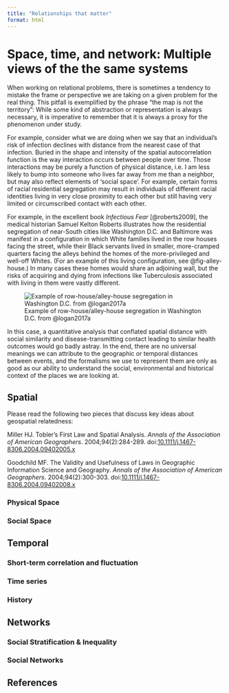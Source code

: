 ```yaml
---
title: "Relationships that matter"
format: html
---
```


# Space, time, and network: Multiple views of the the same systems

When working on relational problems, there is sometimes a tendency to mistake the frame or perspective we are taking on a given problem for the real thing. This pitfall is exemplified by the phrase "the map is not the territory": While some kind of abstraction or representation is always necessary, it is imperative to remember that it is always a proxy for the phenomenon under study.

For example, consider what we are doing when we say that an individual's risk of infection declines with distance from the nearest case of that infection. Buried in the shape and intensity of the spatial autocorrelation function is the way interaction occurs between people over time. Those interactions may be purely a function of physical distance, i.e. I am less likely to bump into someone who lives far away from me than a neighbor, but may also reflect elements of 'social space'. For example, certain forms of racial residential segregation may result in individuals of different racial identities living in very close proximity to each other but still having very limited or circumscribed contact with each other.

For example, in the excellent book *Infectious Fear* [@roberts2009], the medical historian Samuel Kelton Roberts illustrates how the residential segregation of near-South cities like Washington D.C. and Baltimore was manifest in a configuration in which White families lived in the row houses facing the street, while their Black servants lived in smaller, more-cramped quarters facing the alleys behind the homes of the more-privileged and well-off Whites. (For an example of this living configuration, see @fig-alley-house.) In many cases these homes would share an adjoining wall, but the risks of acquiring and dying from infections like Tuberculosis associated with living in them were vastly different. 

![Example of row-house/alley-house segregation in Washington D.C. from @logan2017a](relationships/logan_alley_segregation.png){#fig-alley-house}

In this case, a quantitative analysis that conflated spatial distance with social similarity and disease-transmitting contact leading to similar health outcomes would go badly astray. In the end, there are no universal meanings we can attribute to the geographic or temporal distances between events, and the formalisms we use to represent them are only as good as our ability to understand the social, environmental and historical context of the places we are looking at.

## Spatial

Please read the following two pieces that discuss key ideas about geospatial relatedness:

Miller HJ. Tobler’s First Law and Spatial Analysis. _Annals of the Association of American Geographers_. 2004;94(2):284-289. doi:[10.1111/j.1467-8306.2004.09402005.x](https://doi.org/10.1111/j.1467-8306.2004.09402005.x)

Goodchild MF. The Validity and Usefulness of Laws in Geographic Information Science and Geography. _Annals of the Association of American Geographers_. 2004;94(2):300-303. doi:[10.1111/j.1467-8306.2004.09402008.x](https://doi.org/10.1111/j.1467-8306.2004.09402008.x)

### Physical Space

### Social Space

## Temporal 

### Short-term correlation and fluctuation


### Time series

### History

## Networks

### Social Stratification & Inequality

### Social Networks



## References {.unnumbered}